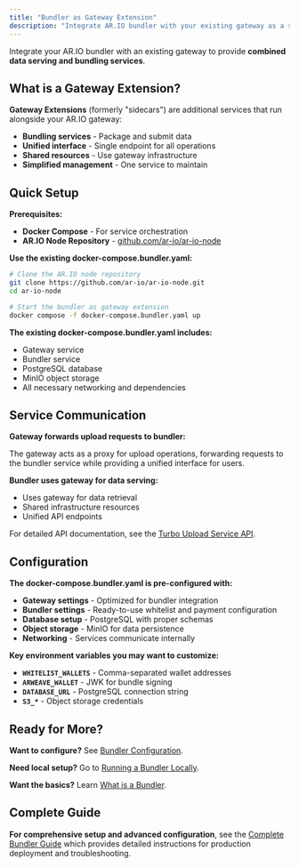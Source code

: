 ```yaml
---
title: "Bundler as Gateway Extension"
description: "Integrate AR.IO bundler with your existing gateway as a sidecar service"
---
```


Integrate your AR.IO bundler with an existing gateway to provide **combined data serving and bundling services**.

## What is a Gateway Extension?

**Gateway Extensions** (formerly "sidecars") are additional services that run alongside your AR.IO gateway:

- **Bundling services** - Package and submit data
- **Unified interface** - Single endpoint for all operations
- **Shared resources** - Use gateway infrastructure
- **Simplified management** - One service to maintain

## Quick Setup

**Prerequisites:**

- **Docker Compose** - For service orchestration
- **AR.IO Node Repository** - [github.com/ar-io/ar-io-node](https://github.com/ar-io/ar-io-node)

**Use the existing docker-compose.bundler.yaml:**

```bash
# Clone the AR.IO node repository
git clone https://github.com/ar-io/ar-io-node.git
cd ar-io-node

# Start the bundler as gateway extension
docker compose -f docker-compose.bundler.yaml up
```

**The existing docker-compose.bundler.yaml includes:**

- Gateway service
- Bundler service
- PostgreSQL database
- MinIO object storage
- All necessary networking and dependencies

## Service Communication

**Gateway forwards upload requests to bundler:**

The gateway acts as a proxy for upload operations, forwarding requests to the bundler service while providing a unified interface for users.

**Bundler uses gateway for data serving:**

- Uses gateway for data retrieval
- Shared infrastructure resources
- Unified API endpoints

For detailed API documentation, see the [Turbo Upload Service API](/apis/turbo/upload-service/upload).

## Configuration

**The docker-compose.bundler.yaml is pre-configured with:**

- **Gateway settings** - Optimized for bundler integration
- **Bundler settings** - Ready-to-use whitelist and payment configuration
- **Database setup** - PostgreSQL with proper schemas
- **Object storage** - MinIO for data persistence
- **Networking** - Services communicate internally

**Key environment variables you may want to customize:**

- **`WHITELIST_WALLETS`** - Comma-separated wallet addresses
- **`ARWEAVE_WALLET`** - JWK for bundle signing
- **`DATABASE_URL`** - PostgreSQL connection string
- **`S3_*`** - Object storage credentials

## Ready for More?

**Want to configure?** See [Bundler Configuration](/build/run-a-bundler/bundler-configuration).

**Need local setup?** Go to [Running a Bundler Locally](/build/run-a-bundler/running-bundler-locally).

**Want the basics?** Learn [What is a Bundler](/build/run-a-bundler/what-is-a-bundler).

## Complete Guide

**For comprehensive setup and advanced configuration**, see the [Complete Bundler Guide](/build/extensions/bundler) which provides detailed instructions for production deployment and troubleshooting.
